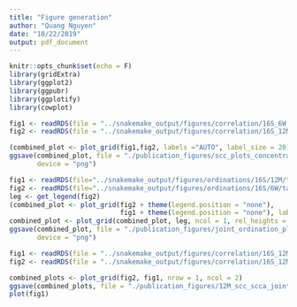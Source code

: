 ```yaml
---
title: "Figure generation"
author: "Quang Nguyen"
date: "10/22/2019"
output: pdf_document
---
```


```r
knitr::opts_chunk$set(echo = F)
library(gridExtra)
library(ggplot2)
library(ggpubr)
library(ggplotify)
library(cowplot)
```

```r
fig1 <- readRDS(file = "../snakemake_output/figures/correlation/16S_6W_tar_scc_plots.rds")
fig2 <- readRDS(file = "../snakemake_output/figures/correlation/16S_12M_tar_scc_plots.rds")

(combined_plot <- plot_grid(fig1,fig2, labels ="AUTO", label_size = 20))
ggsave(combined_plot, file = "./publication_figures/scc_plots_concentration.png", width = 18, height = 15, 
       device = "png")
```

```r
fig1 <- readRDS(file="../snakemake_output/figures/ordinations/16S/12M/tar/joint_protest_ordinations.rds")
fig2 <- readRDS(file="../snakemake_output/figures/ordinations/16S/6W/tar/joint_protest_ordinations.rds")
leg <- get_legend(fig2)
(combined_plot <- plot_grid(fig2 + theme(legend.position = "none"), 
                            fig1 + theme(legend.position = "none"), labels = "AUTO", label_size = 20))
combined_plot <- plot_grid(combined_plot, leg, ncol = 1, rel_heights = c(1,.1))
ggsave(combined_plot, file = "./publication_figures/joint_ordination_plot.png", width = 10, height = 7, 
       device = "png")
```

```r
fig1 <- readRDS(file = "../snakemake_output/figures/correlation/16S_12M_tar_scca_plots.rds")
fig2 <- readRDS(file = "../snakemake_output/figures/correlation/16S_12M_tar_scc_plots.rds")

combined_plots <- plot_grid(fig2, fig1, nrow = 1, ncol = 2)
ggsave(combined_plots, file = "./publication_figures/12M_scc_scca_jointplot.png")
plot(fig1)
```
